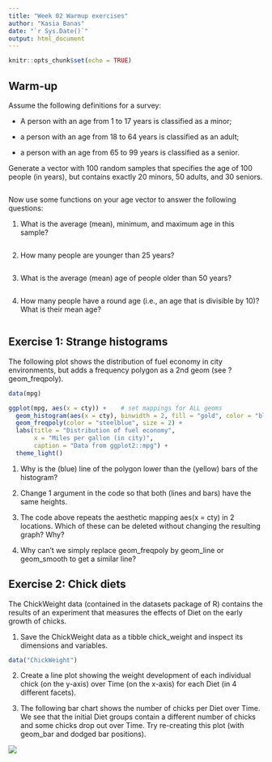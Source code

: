 ```yaml
---
title: "Week 02 Warmup exercises"
author: "Kasia Banas"
date: "`r Sys.Date()`"
output: html_document
---
```


```r
knitr::opts_chunk$set(echo = TRUE)
```

## Warm-up

Assume the following definitions for a survey:

-   A person with an age from 1 to 17 years is classified as a minor;

-   a person with an age from 18 to 64 years is classified as an adult;

-   a person with an age from 65 to 99 years is classified as a senior.

Generate a vector with 100 random samples that specifies the age of 100 people (in years), but contains exactly 20 minors, 50 adults, and 30 seniors.

```r

```

Now use some functions on your age vector to answer the following questions:

1.  What is the average (mean), minimum, and maximum age in this sample?

```r

```

2.  How many people are younger than 25 years?

```r

```

3.  What is the average (mean) age of people older than 50 years?

```r

```

4.  How many people have a round age (i.e., an age that is divisible by 10)? What is their mean age?

```r

```

## Exercise 1: Strange histograms

The following plot shows the distribution of fuel economy in city environments, but adds a frequency polygon as a 2nd geom (see ?geom_freqpoly).

```r
data(mpg)

ggplot(mpg, aes(x = cty)) +    # set mappings for ALL geoms
  geom_histogram(aes(x = cty), binwidth = 2, fill = "gold", color = "black") +
  geom_freqpoly(color = "steelblue", size = 2) +
  labs(title = "Distribution of fuel economy", 
       x = "Miles per gallon (in city)",
       caption = "Data from ggplot2::mpg") +
  theme_light()
```

1.  Why is the (blue) line of the polygon lower than the (yellow) bars of the histogram?

2.  Change 1 argument in the code so that both (lines and bars) have the same heights.

3.  The code above repeats the aesthetic mapping aes(x = cty) in 2 locations. Which of these can be deleted without changing the resulting graph? Why?

4.  Why can't we simply replace geom_freqpoly by geom_line or geom_smooth to get a similar line?

## Exercise 2: Chick diets

The ChickWeight data (contained in the datasets package of R) contains the results of an experiment that measures the effects of Diet on the early growth of chicks.

1.  Save the ChickWeight data as a tibble chick_weight and inspect its dimensions and variables.

```r
data("ChickWeight")
```

2.  Create a line plot showing the weight development of each individual chick (on the y-axis) over Time (on the x-axis) for each Diet (in 4 different facets).

3.  The following bar chart shows the number of chicks per Diet over Time. We see that the initial Diet groups contain a different number of chicks and some chicks drop out over Time. Try re-creating this plot (with geom_bar and dodged bar positions).

![](chicks-diets.png)
